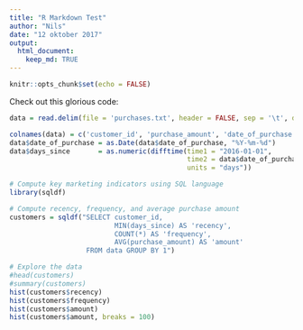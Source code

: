 ```yaml
---
title: "R Markdown Test"
author: "Nils"
date: "12 oktober 2017"
output:
  html_document:
    keep_md: TRUE
---
```


```r
knitr::opts_chunk$set(echo = FALSE)
```

Check out this glorious code:

```r
data = read.delim(file = 'purchases.txt', header = FALSE, sep = '\t', dec = '.')

colnames(data) = c('customer_id', 'purchase_amount', 'date_of_purchase')
data$date_of_purchase = as.Date(data$date_of_purchase, "%Y-%m-%d")
data$days_since       = as.numeric(difftime(time1 = "2016-01-01",
                                            time2 = data$date_of_purchase,
                                            units = "days"))

# Compute key marketing indicators using SQL language
library(sqldf)

# Compute recency, frequency, and average purchase amount
customers = sqldf("SELECT customer_id,
                          MIN(days_since) AS 'recency',
                          COUNT(*) AS 'frequency',
                          AVG(purchase_amount) AS 'amount'
                   FROM data GROUP BY 1")

# Explore the data
#head(customers)
#summary(customers)
hist(customers$recency)
hist(customers$frequency)
hist(customers$amount)
hist(customers$amount, breaks = 100)
```

